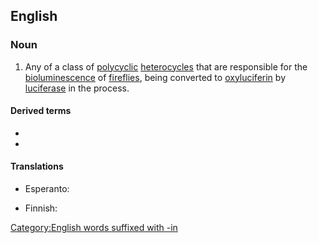==English==
{{wikipedia}}

===Noun===
{{en-noun}}

# {{lb|en|biochemistry}} Any of a class of [[polycyclic]] [[heterocycle]]s that are responsible for the [[bioluminescence]] of [[firefly|fireflies]], being converted to [[oxyluciferin]] by [[luciferase]] in the process.

====Derived terms====
* {{l|en|aminoluciferin}}
* {{l|en|oxyluciferin}}

====Translations====
{{trans-top|biochemistry: any of a class of polycyclic heterocycles}}
* Esperanto: {{t|eo|luciferino}}
{{trans-mid}}
* Finnish: {{t|fi|lusiferiini}}
{{trans-bottom}}

[[Category:English words suffixed with -in]]